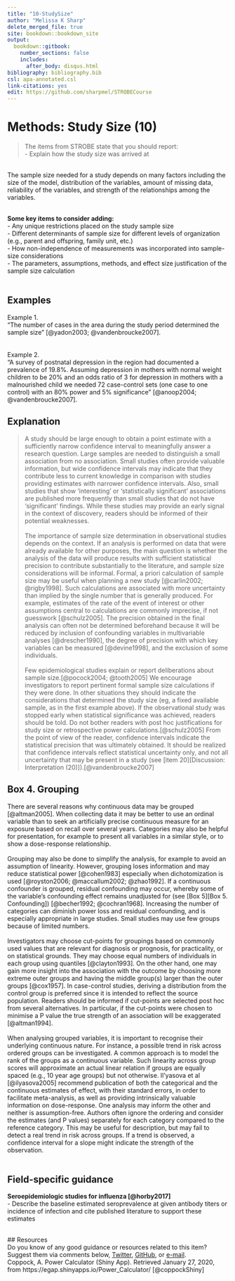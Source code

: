 ---
title: "10-StudySize"
author: "Melissa K Sharp"
delete_merged_file: true
site: bookdown::bookdown_site
output:
  bookdown::gitbook:
    number_sections: false 
    includes: 
      after_body: disqus.html 
bibliography: bibliography.bib
csl: apa-annotated.csl
link-citations: yes
edit: https://github.com/sharpmel/STROBECourse
---

# Methods: Study Size (10)
> The items from STROBE state that you should report:   
-	Explain how the study size was arrived at  

</br> 
The sample size needed for a study depends on many factors including the size of the model, distribution of the variables, amount of missing data, reliability of the variables, and strength of the relationships among the variables.  
</br>

**Some key items to consider adding:**  
-	Any unique restrictions placed on the study sample size  
- Different determinants of sample size for different levels of organization (e.g., parent and offspring, family unit, etc.)  
- How non-independence of measurements was incorporated into sample-size considerations  
-	The parameters, assumptions, methods, and effect size justification of the sample size calculation  
</br>

## Examples  
Example 1.  
“The number of cases in the area during the study period determined the sample size” [@yadon2003; @vandenbroucke2007].  
</br>  
Example 2.  
“A survey of postnatal depression in the region had documented a prevalence of 19.8%. Assuming depression in mothers with normal weight children to be 20% and an odds ratio of 3 for depression in mothers with a malnourished child we needed 72 case-control sets (one case to one control) with an 80% power and 5% significance” [@anoop2004; @vandenbroucke2007].
</br>

## Explanation  
> A study should be large enough to obtain a point estimate with a sufficiently narrow confidence interval to meaningfully answer a research question. Large samples are needed to distinguish a small association from no association. Small studies often provide valuable information, but wide confidence intervals may indicate that they contribute less to current knowledge in comparison with studies providing estimates with narrower confidence intervals. Also, small studies that show ‘interesting’ or ‘statistically significant’ associations are published more frequently than small studies that do not have ‘significant’ findings. While these studies may provide an early signal in the context of discovery, readers should be informed of their potential weaknesses.  
</br>
The importance of sample size determination in observational studies depends on the context. If an analysis is performed on data that were already available for other purposes, the main question is whether the analysis of the data will produce results with sufficient statistical precision to contribute substantially to the literature, and sample size considerations will be informal. Formal, a priori calculation of sample size may be useful when planning a new study [@carlin2002; @rigby1998]. Such calculations are associated with more uncertainty than implied by the single number that is generally produced. For example, estimates of the rate of the event of interest or other assumptions central to calculations are commonly imprecise, if not guesswork [@schulz2005]. The precision obtained in the final analysis can often not be determined beforehand because it will be reduced by inclusion of confounding variables in multivariable analyses [@drescher1990], the degree of precision with which key variables can be measured [@devine1998], and the exclusion of some individuals.  
</br>
Few epidemiological studies explain or report deliberations about sample size.[@pocock2004; @tooth2005] We encourage investigators to report pertinent formal sample size calculations if they were done. In other situations they should indicate the considerations that determined the study size (eg, a fixed available sample, as in the first example above). If the observational study was stopped early when statistical significance was achieved, readers should be told. Do not bother readers with post hoc justifications for study size or retrospective power calculations.[@schulz2005] From the point of view of the reader, confidence intervals indicate the statistical precision that was ultimately obtained. It should be realized that confidence intervals reflect statistical uncertainty only, and not all uncertainty that may be present in a study (see [item 20][Discussion: Interpretation (20)]).[@vandenbroucke2007]
</br>

## Box 4. Grouping  
There are several reasons why continuous data may be grouped [@altman2005]. When collecting data it may be better to use an ordinal variable than to seek an artificially precise continuous measure for an exposure based on recall over several years. Categories may also be helpful for presentation, for example to present all variables in a similar style, or to show a dose-response relationship.  
</br>
Grouping may also be done to simplify the analysis, for example to avoid an assumption of linearity. However, grouping loses information and may reduce statistical power [@cohen1983] especially when dichotomization is used [@royston2006; @maccallum2002; @zhao1992]. If a continuous confounder is grouped, residual confounding may occur, whereby some of the variable's confounding effect remains unadjusted for (see [Box 5][Box 5. Confounding]) [@becher1992; @cochran1968]. Increasing the number of categories can diminish power loss and residual confounding, and is especially appropriate in large studies. Small studies may use few groups because of limited numbers.  
</br>
Investigators may choose cut-points for groupings based on commonly used values that are relevant for diagnosis or prognosis, for practicality, or on statistical grounds. They may choose equal numbers of individuals in each group using quantiles [@clayton1993]. On the other hand, one may gain more insight into the association with the outcome by choosing more extreme outer groups and having the middle group(s) larger than the outer groups [@cox1957]. In case-control studies, deriving a distribution from the control group is preferred since it is intended to reflect the source population. Readers should be informed if cut-points are selected post hoc from several alternatives. In particular, if the cut-points were chosen to minimise a P value the true strength of an association will be exaggerated [@altman1994].  
</br>
When analysing grouped variables, it is important to recognise their underlying continuous nature. For instance, a possible trend in risk across ordered groups can be investigated. A common approach is to model the rank of the groups as a continuous variable. Such linearity across group scores will approximate an actual linear relation if groups are equally spaced (e.g., 10 year age groups) but not otherwise. Il'yasova et al [@ilyasova2005] recommend publication of both the categorical and the continuous estimates of effect, with their standard errors, in order to facilitate meta-analysis, as well as providing intrinsically valuable information on dose-response. One analysis may inform the other and neither is assumption-free. Authors often ignore the ordering and consider the estimates (and P values) separately for each category compared to the reference category. This may be useful for description, but may fail to detect a real trend in risk across groups. If a trend is observed, a confidence interval for a slope might indicate the strength of the observation.  
</br>

## Field-specific guidance  
**Seroepidemiologic studies for influenza [@horby2017]**  
- Describe the baseline estimated seroprevalence at given antibody titers or incidence of infection and cite published literature to support these estimates  

</br>
## Resources  
Do you know of any good guidance or resources related to this item? Suggest them via comments below, [Twitter](https://twitter.com/sharpmelk), [GitHub](https://github.com/sharpmel/STROBECourse), or [e-mail](mailto:melissaksharp@gmail.com).  
Coppock, A. Power Calculator (Shiny App). Retrieved January 27, 2020, from https://egap.shinyapps.io/Power_Calculator/ [@coppockShiny]
